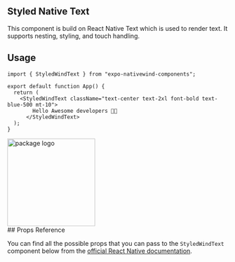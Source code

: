 ## Styled Native Text

This component is build on React Native Text which is used to render text. It supports nesting, styling, and touch handling.

## Usage

```tsx filename="App.tsx" showLineNumbers copy
import { StyledWindText } from "expo-nativewind-components";

export default function App() {
  return (
    <StyledWindText className="text-center text-2xl font-bold text-blue-500 mt-10">
        Hello Awesome developers 👋🏽
      </StyledWindText>
  );
}
```
<div 
  style={{
    display: 'flex',
    flexDirection: 'column',
    justifyContent: 'center',
    alignItems: 'center',
  }}
>
<img src='https://raw.githubusercontent.com/hokagedemehin/expo-nativewind-components/main/docs/public/text-example.jpg' alt='package logo' width='200' />

</div>
## Props Reference

You can find all the possible props that you can pass to the `StyledWindText` component below from the [official React Native documentation](https://reactnative.dev/docs/text#props).
